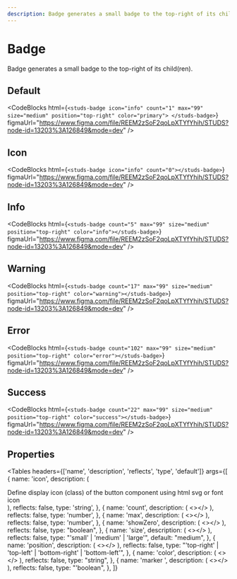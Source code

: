 ```yaml
---
description: Badge generates a small badge to the top-right of its child(ren).
---
```


# Badge

<HeaderComponent
  htmlTag="studs-badge"
  jsxTag="StudsBadge"
  version="Since 2.0"
  status="Unstable"
  urlGithub="display/badge.ts"
  urlStrbook="studs-display-badge--docs"
/>

Badge generates a small badge to the top-right of its child(ren).

## Default

<ResizerFeatures>
  <studs-badge
    icon="info"
    count="1"
    max="99"
    size="medium"
    position="top-right"
    color="primary"
  ></studs-badge>
</ResizerFeatures>

<CodeBlocks
  html={`
<studs-badge
  icon="info"
  count="1"
  max="99"
  size="medium"
  position="top-right"
  color="primary">
</studs-badge>
  `}
  figmaUrl="https://www.figma.com/file/REEM2zSoF2qoLpXTYfYhih/STUDS?node-id=13203%3A126849&mode=dev"
/>

## Icon

<ResizerFeatures>
  <studs-badge icon="info" count="0"></studs-badge>
</ResizerFeatures>

<CodeBlocks
  html={`
<studs-badge icon="info" count="0"></studs-badge>
  `}
  figmaUrl="https://www.figma.com/file/REEM2zSoF2qoLpXTYfYhih/STUDS?node-id=13203%3A126849&mode=dev"
/>

## Info

<ResizerFeatures>
  <studs-badge
    count="5"
    max="99"
    size="medium"
    position="top-right"
    color="info"
  ></studs-badge>
</ResizerFeatures>

<CodeBlocks
  html={`
<studs-badge count="5" max="99" size="medium" position="top-right" color="info"></studs-badge>
  `}
  figmaUrl="https://www.figma.com/file/REEM2zSoF2qoLpXTYfYhih/STUDS?node-id=13203%3A126849&mode=dev"
/>

## Warning

<ResizerFeatures>
  <studs-badge
    count="17"
    max="99"
    size="medium"
    position="top-right"
    color="warning"
  ></studs-badge>
</ResizerFeatures>

<CodeBlocks
  html={`
<studs-badge count="17" max="99" size="medium" position="top-right" color="warning"></studs-badge>
  `}
  figmaUrl="https://www.figma.com/file/REEM2zSoF2qoLpXTYfYhih/STUDS?node-id=13203%3A126849&mode=dev"
/>

## Error

<ResizerFeatures>
  <studs-badge
    count="102"
    max="99"
    size="medium"
    position="top-right"
    color="error"
  ></studs-badge>
</ResizerFeatures>

<CodeBlocks
  html={`
<studs-badge count="102" max="99" size="medium" position="top-right" color="error"></studs-badge>
  `}
  figmaUrl="https://www.figma.com/file/REEM2zSoF2qoLpXTYfYhih/STUDS?node-id=13203%3A126849&mode=dev"
/>

## Success

<ResizerFeatures>
  <studs-badge
    count="22"
    max="99"
    size="medium"
    position="top-right"
    color="success"
  ></studs-badge>
</ResizerFeatures>

<CodeBlocks
  html={`
<studs-badge count="22" max="99" size="medium" position="top-right" color="success"></studs-badge>
  `}
  figmaUrl="https://www.figma.com/file/REEM2zSoF2qoLpXTYfYhih/STUDS?node-id=13203%3A126849&mode=dev"
/>

## Properties

<Tables
  headers={['name', 'description', 'reflects', 'type', 'default']}
  args={[
    {
      name: 'icon',
      description: (
        <div>
          Define display icon (class) of the button component using html svg or font icon
        </div>
      ),
      reflects: false,
      type: 'string',
    },
    {
      name: 'count',
      description: (
        <></>
      ),
      reflects: false,
      type: 'number',
    },
    {
      name: 'max',
      description: (
        <></>
      ),
      reflects: false,
      type: 'number',
    },
    {
      name: 'showZero',
      description: (
        <></>
      ),
      reflects: false,
      type: "boolean",
    },
    {
      name: 'size',
      description: (
        <></>
      ),
      reflects: false,
      type: "'small' | 'medium' | 'large'",
      default: "medium",
    },
    {
      name: 'position',
      description: (
        <></>
      ),
      reflects: false,
      type: "'top-right' | 'top-left' | 'bottom-right' | 'bottom-left'",
    },
    {
      name: 'color',
      description: (
        <></>
      ),
      reflects: false,
      type: "string",
    },
    {
      name: 'marker	',
      description: (
        <></>
      ),
      reflects: false,
      type: "'boolean",
    },
  ]}
></Tables>

